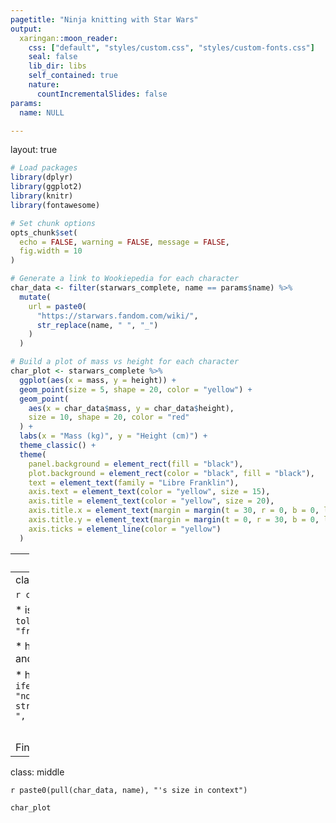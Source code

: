 ```yaml
---
pagetitle: "Ninja knitting with Star Wars"
output:
  xaringan::moon_reader:
    css: ["default", "styles/custom.css", "styles/custom-fonts.css"]
    seal: false
    lib_dir: libs
    self_contained: true
    nature:
      countIncrementalSlides: false
params: 
  name: NULL

---
```

layout: true

```r
# Load packages
library(dplyr)
library(ggplot2)
library(knitr)
library(fontawesome)

# Set chunk options
opts_chunk$set(
  echo = FALSE, warning = FALSE, message = FALSE,
  fig.width = 10
)
```

```r
# Generate a link to Wookiepedia for each character
char_data <- filter(starwars_complete, name == params$name) %>% 
  mutate(
    url = paste0(
      "https://starwars.fandom.com/wiki/",
      str_replace(name, " ", "_")
    )
  )
```

```r
# Build a plot of mass vs height for each character
char_plot <- starwars_complete %>% 
  ggplot(aes(x = mass, y = height)) +
  geom_point(size = 5, shape = 20, color = "yellow") +
  geom_point(
    aes(x = char_data$mass, y = char_data$height),
    size = 10, shape = 20, color = "red"
  ) +
  labs(x = "Mass (kg)", y = "Height (cm)") +
  theme_classic() +
  theme(
    panel.background = element_rect(fill = "black"),
    plot.background = element_rect(color = "black", fill = "black"),
    text = element_text(family = "Libre Franklin"),
    axis.text = element_text(color = "yellow", size = 15),
    axis.title = element_text(color = "yellow", size = 20),
    axis.title.x = element_text(margin = margin(t = 30, r = 0, b = 0, l = 0)),
    axis.title.y = element_text(margin = margin(t = 0, r = 30, b = 0, l = 0)),
    axis.ticks = element_line(color = "yellow")
  )
```
---
class: middle, center

# `r char_data$name`

### A micro-dossier

<font size=50>`r fa("r-project", fill = "yellow")` `r fa("journal-whills", fill = "yellow")`</font>

Demo of iterative rendering of [{xaringan}](https://slides.yihui.org/xaringan/#1) slides with params using [{purrr}](https://purrr.tidyverse.org/)

[Data source](https://dplyr.tidyverse.org/reference/starwars.html) | [Slide source](https://www.github.com/matt-dray/ninja-knitting/) | [Blog post](https://www.rostrum.blog/2020/03/12/knit-with-params/)

---
class: middle

`r char_data$name`

* is a `r paste(char_data$gender, tolower(char_data$species), "from", char_data$homeworld)`

* has mass `r char_data$mass` kg and height `r char_data$height` cm

* has `r char_data$eye_color` eyes `r ifelse(char_data$hair_color == "none", "", paste("and", str_replace(char_data$hair_color, ", ", "/"), "hair"))`

<br>

Find out more on [Wookiepedia](`r char_data$url`)

---
class: middle

`r paste0(pull(char_data, name), "'s size in context")`

```r
char_plot
```

